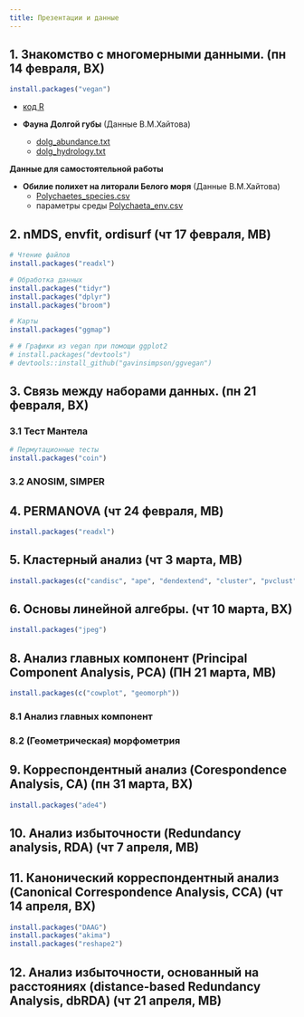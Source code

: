 ```yaml
---
title: Презентации и данные
---
```


## 1. Знакомство с многомерными данными. (пн 14 февраля, ВХ)

```r
install.packages("vegan")
```

<!-- - Презентация [html](01_multivariate_data_and_dissimilarities.html) -->

- [код R](01_multivariate_data_and_dissimilarities_code.R)

- __Фауна Долгой губы__ (Данные В.М.Хайтова)
    + [dolg_abundance.txt](data/dolg_abundance.txt)
    + [dolg_hydrology.txt](data/dolg_hydrology.txt)

**Данные для самостоятельной работы**

- __Обилие полихет на литорали Белого моря__ (Данные В.М.Хайтова)
    + [Polychaetes_species.csv](data/Polychaetes_species.csv)
    + параметры среды [Polychaeta_env.csv](data/Polychaeta_env.csv)

## 2. nMDS, envfit, ordisurf (чт 17 февраля, МВ)

```r
# Чтение файлов
install.packages("readxl")

# Обработка данных
install.packages("tidyr")
install.packages("dplyr")
install.packages("broom")

# Карты
install.packages("ggmap")

# # Графики из vegan при помощи ggplot2
# install.packages("devtools")
# devtools::install_github("gavinsimpson/ggvegan")
```

<!-- - Презентация [html](02_nMDS.html) -->

<!-- - [код R](02_nMDS_code.R) -->

<!-- - __Данные для карты__ -->
<!--     + [data/dist_spb.xlsx](data/dist_spb.xlsx) -->
<!--     + [dist_spb_dat.RData](data/dist_spb_dat.RData) -->

<!-- - __Данные о симбионтах мидий__ из работы *Krapivin, V. A., Bagrov, S. V., & Varfolomeeva, M. A. (2018). Effect of tidal level on abundance of symbionts in the White Sea blue mussel. Diseases of aquatic organisms, 130(2), 131-144.* -->
<!--     + [Krapivin_2017_Medulis-symb.tab](data/Krapivin_2017_Medulis-symb.tab) -->


<!-- **Данные для самостоятельной работы** -->

<!-- - __Фауна Долгой губы__ (Данные В.М.Хайтова) -->
<!--     + [dolg_abundance.txt](data/dolg_abundance.txt) -->
<!--     + [dolg_hydrology.txt](data/dolg_hydrology.txt) -->

<!-- - __Растительные сообщества во франции La Mafragh (Annaba, Algérie).__ Данные из работы  *de Belair, G. and Bencheikh-Lehocine, M. (1987) Composition et déterminisme de la végétation d'une plaine côtière marécageuse : La Mafragh (Annaba, Algérie). Bulletin d'Ecologie, 18, 393–407.* -->
<!--     + [mafragh_species.csv](data/mafragh_species.csv) -->
<!--     + параметры среды [mafragh_env.csv](data/mafragh_env.csv) -->

<!-- - __Деревья на острове Barro Colorado.__ Данные из работы *Condit, R, Pitman, N, Leigh, E.G., Chave, J., Terborgh, J., Foster, R.B., Nuñez, P., Aguilar, S., Valencia, R., Villa, G., Muller-Landau, H.C., Losos, E. & Hubbell, S.P. (2002). Beta-diversity in tropical forest trees. Science 295, 666–669.* -->
<!--     + [BCI_species.csv](data/BCI_species.csv) -->
<!--     + параметры среды [BCI_env.csv](data/BCI_env.csv) -->

## 3. Связь между наборами данных. (пн 21 февраля, ВХ)

### 3.1 Тест Мантела

```r
# Пермутационные тесты
install.packages("coin")
```

<!-- - Презентация [html](03.1_Mantel_correlation-based_methods.html) -->
<!-- - [код R](03.1_Mantel_correlation-based_methods.R) -->
<!-- - Данные -->
<!--     + [Coordinates.txt](data/Coordinates.txt) -->
<!--     + [mussel_beds.csv](data/mussel_beds.csv) -->
<!--     + [ASCAM.csv](data/ASCAM.csv) -->

<!-- **Данные для самостоятельной работы** -->

<!-- - __Растительные сообщества во франции La Mafragh (Annaba, Algérie).__ Данные из работы  *de Belair, G. and Bencheikh-Lehocine, M. (1987) Composition et déterminisme de la végétation d'une plaine côtière marécageuse : La Mafragh (Annaba, Algérie). Bulletin d'Ecologie, 18, 393–407.* -->
<!--     + [mafragh_species.csv](data/mafragh_species.csv) -->
<!--     + параметры среды [mafragh_env.csv](data/mafragh_env.csv) -->

<!-- - __Деревья на острове Barro Colorado.__ Данные из работы *Condit, R, Pitman, N, Leigh, E.G., Chave, J., Terborgh, J., Foster, R.B., Nuñez, P., Aguilar, S., Valencia, R., Villa, G., Muller-Landau, H.C., Losos, E. & Hubbell, S.P. (2002). Beta-diversity in tropical forest trees. Science 295, 666–669.* -->
<!--     + [BCI_species.csv](data/BCI_species.csv) -->
<!--     + параметры среды [BCI_env.csv](data/BCI_env.csv) -->

### 3.2 ANOSIM, SIMPER

<!-- - Презентация [html](03.2_ANOSIM_SIMPER.html) -->
<!-- - [код R](03.2_ANOSIM_SIMPER.R) -->
<!-- - Данные [mussel_beds.csv](data/mussel_beds.csv) | [ASCAM.csv](data/ASCAM.csv) -->

<!-- **Данные для самостоятельной работы** -->

<!-- - __Сообщества макробентоса в друзах мидий.__ Данные из работы *Хайтов В. М., Артемьева А. В., Фокин М. В., Яковис Е. Л. Структурно-динамическая организация консорциев друз Mytilus edulis на литорали губы Долгой острова Большого Соловецкого. Ч. II. Структура и динамика сообщества, связанного с друзами  Вестн. С.-Петерб. ун-та. Сер. 3. 2002. Вып. 4 (№ 27). С. 18−29.* -->
<!--     + [mussel_patches.csv](data/mussel_patches.csv) -->


<!-- - __Сообщества лишайников на стволах сосен и елей в Северной Швеции.__ Данные из работы *Bäcklund, S., Jönsson, M., Strengbom, J., Frisch, A., & Thor, G. (2016). A pine is a pine and a spruce is a spruce–the effect of tree species and stand age on epiphytic lichen communities. PloS one, 11(1), e0147004.* -->
<!--     + [Backlund_et_al_2016_PLOS.XLSX](data/Backlund_et_al_2016_PLOS.XLSX) -->


<!-- - __Сообщества макробентоса в экспериментах с искусственно созданными друзами мидий.__ Данные из работы *Хайтов В. М.Бровкина Ю.Б. Механизмы заселения друз Mytilus edulis Linnaeus, 1758 (Bivalvia: Mytilidae) обитателями беломорского песчаного пляжа // БИОЛОГИЯ МОРЯ, 2014. — Vol. 40, — № 4. — P. 302-308* -->
<!--     + [mussel_experiment.csv](data/mussel_experiment.csv) -->


## 4. PERMANOVA (чт 24 февраля, МВ)

```r
install.packages("readxl")
```

<!-- - Презентация [html](04_perMANOVA.html) -->

<!-- - [код R](04_perMANOVA.R) -->
<!-- - Данные -->
<!--     + [pesch.csv](data/pesch.csv) -->
<!--     + [simulated_data.csv](data/simulated_data.csv) -->

<!-- **Данные для самостоятельной работы** -->

<!-- - [Пояснения к датасетам и задание](04_perMANOVA_task.html) -->

<!-- - __Влияние выпаса скота на зообентос рек о.Тасмания.__ Данные из работы *Magierowski, RH, Davies, PE, Read, SM (2015). Biological and physical data collected from river sites selected across a gradient of catchment area under grazing in northern Tasmania., Version 1. http://doi.org/10.4227/05/54BEEE248D22B. ÆKOS Data Portal, rights owned by University of Tasmania. Accessed 02 Mar 2017.* -->
<!--     + [Grazing_Magierowski_et_al_2015.xls](data/Grazing_Magierowski_et_al_2015.xls) -->

<!-- - __Гематология сонных ящериц _Tiliqua rugosa_.__ Данные из работы *Smyth, A. K., Smee, E., Godfrey, S. S., Crowther, M., Phalen, D. (2014). Haematology of the Sleepy Lizard (Tiliqua rugosa) in Australia's cereal croplands, 2010, Version 1.0. http://doi.org/10.4227/05/537C5C5553F9E. ÆKOS Data Portal, rights owned by University of Adelaide, University of Sydney, Commonwealth Scientific and Industrial Research Organisation. Accessed 03 Mar 2017.* -->
<!--     + [Sleepy lizard.xlsx](data/Sleepy lizard.xlsx) -->

## 5. Кластерный анализ (чт 3 марта, МВ)

```r
install.packages(c("candisc", "ape", "dendextend", "cluster", "pvclust"))
```

<!-- - Презентация [html](05_cluster_analysis.html) -->

<!-- - [код R](05_cluster_analysis.R) -->

<!-- **Данные для самостоятельной работы** -->

<!-- С прошлого занятия. -->

## 6. Основы линейной алгебры.  (чт 10 марта, ВХ)

```r
install.packages("jpeg")
```


<!-- - Презентация [html](06_intro_to_linear_algebra_part1.html) -->
<!-- - [код R](06_intro_to_linear_algebra_part1.R) -->

<!-- ## 7. SVD. (пн 14 марта, ВХ) -->

<!-- - Презентация [html](07_intro_to_linear_algebra_part2.html) -->
<!-- - [код R](07_intro_to_linear_algebra_part2.R) -->


<!-- - Данные -->
<!--     + [Матрица 1](data/face.rda) -->
<!--     + [Матрица 2](data/a_matrix.csv) -->


<!-- [**Данные для самостоятельной работы**](07_linear_algebra_task.html) -->


## 8. Анализ главных компонент (Principal Component Analysis, PCA) (ПН 21 марта, МВ)

```r
install.packages(c("cowplot", "geomorph"))
```

### 8.1 Анализ главных компонент

<!-- - Презентация [html](08.1_PCA.html) -->

<!-- - Код: [08.1_PCA.R](08.1_PCA.R) -->
<!-- - Данные: [protein.csv](data/protein.csv) -->
<!-- - Задание: [08.1_PCA_breast_cancer_task.R](08.1_PCA_breast_cancer_task.R) -->

### 8.2 (Геометрическая) морфометрия

<!-- - Презентация [html](08.2_PCA_geometric_morphometrics.html) -->

<!-- - Код: [08.2_PCA_geometric_morphometrics.R](08.2_PCA_geometric_morphometrics.R) -->
<!-- - Данные: [turtles.txt](data/turtles.txt) -->
<!-- - Задание: [08.2_PCA_geometric_morphometrics_task.R](08.2_PCA_geometric_morphometrics_task.R) -->

## 9. Корреспондентный анализ (Corespondence Analysis, CA) (пн 31 марта, ВХ)


```r
install.packages("ade4")
```

<!-- - Презентация [html](09_CA_and_CA_calculation.html) -->
<!-- - [код R](09_CA_calculation.R) -->
<!-- - Данные [macnally.xlsx](data/macnally.xlsx) -->

<!-- **Данные для самостоятельной работы** -->

<!-- - Растительные сообщества во франции La Mafragh (Annaba, Algérie). Данные из работы  *de Belair, G. and Bencheikh-Lehocine, M. (1987) Composition et déterminisme de la végétation d'une plaine côtière marécageuse : La Mafragh (Annaba, Algérie). Bulletin d'Ecologie, 18, 393–407.* -->
<!--     + [mafragh_species.csv](data/mafragh_species.csv) -->

<!-- - __Крысы.__ -->
<!--     + [bolger1.csv](data/bolger1.csv) -->

<!-- - __Бабочки.__ -->
<!--     + butterfly{ade4} -->


## 10. Анализ избыточности (Redundancy analysis, RDA) (чт 7 апреля, МВ)

<!-- - Презентация [html](10_RDA.html) -->

<!-- - [код R](10_RDA.R) -->
<!-- - Данные butterfly{ade4} -->
<!--     - [butterfly_envir.csv](data/butterfly_envir.csv) -->
<!--     - [butterfly_genet.csv](data/butterfly_genet.csv) -->
<!--     - [butterfly_xy.csv](data/butterfly_xy.csv) -->

<!-- **Данные для самостоятельной работы** -->

<!-- - __Влияние выпаса скота на зообентос рек о.Тасмания.__ Данные из работы *Magierowski, RH, Davies, PE, Read, SM (2015). Biological and physical data collected from river sites selected across a gradient of catchment area under grazing in northern Tasmania., Version 1. http://doi.org/10.4227/05/54BEEE248D22B. ÆKOS Data Portal, rights owned by University of Tasmania. Accessed 02 Mar 2017.* -->
<!--     + [Grazing_Magierowski_et_al_2015.xls](data/Grazing_Magierowski_et_al_2015.xls) -->

<!-- - __Морфометрия поссумов в Австралии.__ Данные из работы *Lindenmayer, D. B., Viggers, K. L., Cunningham, R. B., and Donnelly, C. F. 1995. Morphological variation among columns of the mountain brushtail possum, Trichosurus caninus Ogilby (Phalangeridae: Marsupiala). Australian Journal of Zoology 43: 449-458.* -->

<!-- ```{r eval=FALSE} -->
<!-- install.packages("DAAG") -->
<!-- ``` -->

<!--     + possum{DAAG} -->
<!--     + possumsites{DAAG} -->

## 11. Канонический корреспондентный анализ (Canonical Correspondence Analysis, CCA) (чт 14 апреля, ВХ)


```r
install.packages("DAAG")
install.packages("akima")
install.packages("reshape2")
```


<!-- - Презентация [html](11_CCA.html) -->
<!-- - [код R](11_CCA.R) -->


<!-- **Данные для самостоятельной работы** -->

<!-- - __Влияние выпаса скота на зообентос рек о.Тасмания.__ Данные из работы *Magierowski, RH, Davies, PE, Read, SM (2015). Biological and physical data collected from river sites selected across a gradient of catchment area under grazing in northern Tasmania., Version 1. http://doi.org/10.4227/05/54BEEE248D22B. ÆKOS Data Portal, rights owned by University of Tasmania. Accessed 02 Mar 2017.* -->
<!--     + [Grazing_Magierowski_et_al_2015.xls](data/Grazing_Magierowski_et_al_2015.xls) -->

<!-- - __Фауна Долгой губы__ (Данные В.М.Хайтова) -->
<!--     + [dolg_abundance.txt](data/dolg_abundance.txt) -->
<!--     + [dolg_hydrology.txt](data/dolg_hydrology.txt) -->

<!-- - __Обилие полихет на литорали Белого моря__ (Данные В.М.Хайтова) -->
<!--     + [Polychaetes_species.csv](data/Polychaetes_species.csv) -->
<!--     + параметры среды [Polychaeta_env.csv](data/Polychaeta_env.csv) -->

<!-- - Растительные сообщества во франции La Mafragh (Annaba, Algérie). Данные из работы  *de Belair, G. and Bencheikh-Lehocine, M. (1987) Composition et déterminisme de la végétation d'une plaine côtière marécageuse : La Mafragh (Annaba, Algérie). Bulletin d'Ecologie, 18, 393–407.* -->
<!--     + [mafragh_species.csv](data/mafragh_species.csv) -->
<!--     + параметры среды [mafragh_env.csv](data/mafragh_env.csv) -->

<!-- - Деревья на острове Barro Colorado. Данные из работы *Condit, R, Pitman, N, Leigh, E.G., Chave, J., Terborgh, J., Foster, R.B., Nuñez, P., Aguilar, S., Valencia, R., Villa, G., Muller-Landau, H.C., Losos, E. & Hubbell, S.P. (2002). Beta-diversity in tropical forest trees. Science 295, 666–669.* -->
<!--     + [BCI_species.csv](data/BCI_species.csv) -->
<!--     + параметры среды [BCI_env.csv](data/BCI_env.csv) -->

## 12. Анализ избыточности, основанный на расстояниях (distance-based Redundancy Analysis, dbRDA) (чт 21 апреля, МВ)
